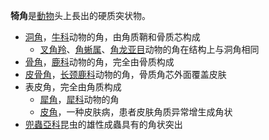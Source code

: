 '''犄角'''是[[動物|動物]]头上長出的硬质突状物。

*[[洞角|洞角]]，[[牛科|牛科]]动物的角，由角质鞘和骨质芯构成
**[[叉角羚|叉角羚]]、[[角蜥属|角蜥属]]、[[角龙亚目|角龙亚目]]动物的角在结构上与洞角相同
*[[骨角|骨角]]，[[鹿科|鹿科]]动物的角，完全由骨质构成
*[[皮骨角|皮骨角]]，[[长颈鹿科|长颈鹿科]]动物的角，骨质角芯外面覆盖皮肤
*表皮角，完全由角质构成
**[[犀角|犀角]]，[[犀科|犀科]]动物的角
**[[皮角|皮角]]，一种皮肤病，患者皮肤角质异常增生成角状
*[[兜蟲亞科|兜蟲亞科]]昆虫的雄性成蟲具有的角状突出
{{disambig|J|cat=二字消歧義}}